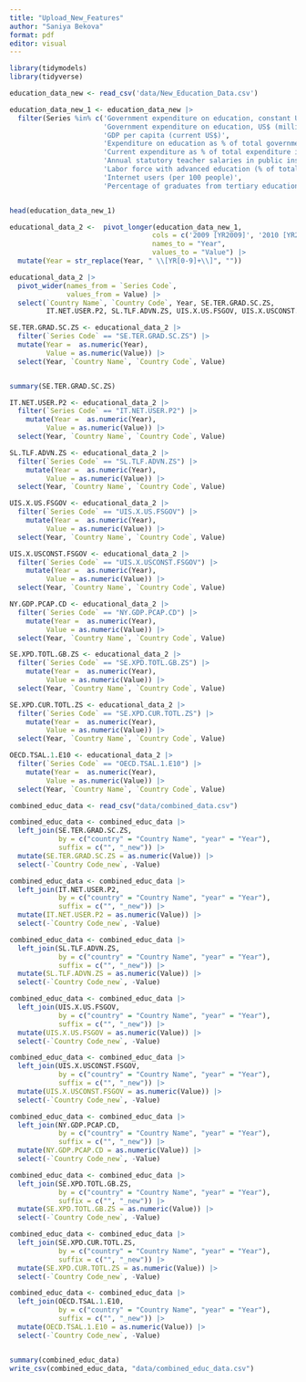 ```yaml
---
title: "Upload_New_Features"
author: "Saniya Bekova"
format: pdf
editor: visual
---
```


```r
library(tidymodels)
library(tidyverse)
```

```r
education_data_new <- read_csv('data/New_Education_Data.csv') 

education_data_new_1 <- education_data_new |>
  filter(Series %in% c('Government expenditure on education, constant US$ (millions)', 
                       'Government expenditure on education, US$ (millions)',
                       'GDP per capita (current US$)',
                       'Expenditure on education as % of total government expenditure (%)',
                       'Current expenditure as % of total expenditure in public institutions (%)',
                       'Annual statutory teacher salaries in public institutions in USD. Primary. 10 years of experience',
                       'Labor force with advanced education (% of total labor force)',
                       'Internet users (per 100 people)',
                       'Percentage of graduates from tertiary education graduating from Natural Sciences, Mathematics and Statistics programmes, both sexes (%)'))


head(education_data_new_1)


```

```r
educational_data_2 <-  pivot_longer(education_data_new_1, 
                                   cols = c('2009 [YR2009]', '2010 [YR2010]', '2011 [YR2011]', '2012 [YR2012]', '2013 [YR2013]', '2014 [YR2014]', '2015 [YR2015]', '2016 [YR2016]', '2017 [YR2017]', '2018 [YR2018]', '2019 [YR2019]'), 
                                   names_to = "Year",                  
                                   values_to = "Value") |>
  mutate(Year = str_replace(Year, " \\[YR[0-9]+\\]", "")) 

educational_data_2 |>
  pivot_wider(names_from = `Series Code`,
              values_from = Value) |>
  select(`Country Name`, `Country Code`, Year, SE.TER.GRAD.SC.ZS,
         IT.NET.USER.P2, SL.TLF.ADVN.ZS, UIS.X.US.FSGOV, UIS.X.USCONST.FSGOV, NY.GDP.PCAP.CD, SE.XPD.TOTL.GB.ZS, SE.XPD.CUR.TOTL.ZS, OECD.TSAL.1.E10 )
```

```r
SE.TER.GRAD.SC.ZS <- educational_data_2 |>
  filter(`Series Code` == "SE.TER.GRAD.SC.ZS") |>
  mutate(Year =  as.numeric(Year),
         Value = as.numeric(Value)) |>
  select(Year, `Country Name`, `Country Code`, Value)


summary(SE.TER.GRAD.SC.ZS)

IT.NET.USER.P2 <- educational_data_2 |>
  filter(`Series Code` == "IT.NET.USER.P2") |>
    mutate(Year =  as.numeric(Year),
         Value = as.numeric(Value)) |>
  select(Year, `Country Name`, `Country Code`, Value)

SL.TLF.ADVN.ZS <- educational_data_2 |>
  filter(`Series Code` == "SL.TLF.ADVN.ZS") |>
    mutate(Year =  as.numeric(Year),
         Value = as.numeric(Value)) |>
  select(Year, `Country Name`, `Country Code`, Value)

UIS.X.US.FSGOV <- educational_data_2 |>
  filter(`Series Code` == "UIS.X.US.FSGOV") |>
    mutate(Year =  as.numeric(Year),
         Value = as.numeric(Value)) |>
  select(Year, `Country Name`, `Country Code`, Value)

UIS.X.USCONST.FSGOV <- educational_data_2 |>
  filter(`Series Code` == "UIS.X.USCONST.FSGOV") |>
    mutate(Year =  as.numeric(Year),
         Value = as.numeric(Value)) |>
  select(Year, `Country Name`, `Country Code`, Value)

NY.GDP.PCAP.CD <- educational_data_2 |>
  filter(`Series Code` == "NY.GDP.PCAP.CD") |>
    mutate(Year =  as.numeric(Year),
         Value = as.numeric(Value)) |>
  select(Year, `Country Name`, `Country Code`, Value)

SE.XPD.TOTL.GB.ZS <- educational_data_2 |>
  filter(`Series Code` == "SE.XPD.TOTL.GB.ZS") |>
    mutate(Year =  as.numeric(Year),
         Value = as.numeric(Value)) |>
  select(Year, `Country Name`, `Country Code`, Value)

SE.XPD.CUR.TOTL.ZS <- educational_data_2 |>
  filter(`Series Code` == "SE.XPD.CUR.TOTL.ZS") |>
    mutate(Year =  as.numeric(Year),
         Value = as.numeric(Value)) |>
  select(Year, `Country Name`, `Country Code`, Value)

OECD.TSAL.1.E10 <- educational_data_2 |>
  filter(`Series Code` == "OECD.TSAL.1.E10") |>
    mutate(Year =  as.numeric(Year),
         Value = as.numeric(Value)) |>
  select(Year, `Country Name`, `Country Code`, Value)

```

```r

combined_educ_data <- read_csv("data/combined_data.csv")

combined_educ_data <- combined_educ_data |>
  left_join(SE.TER.GRAD.SC.ZS, 
            by = c("country" = "Country Name", "year" = "Year"), 
            suffix = c("", "_new")) |>
  mutate(SE.TER.GRAD.SC.ZS = as.numeric(Value)) |>
  select(-`Country Code_new`, -Value)

combined_educ_data <- combined_educ_data |>
  left_join(IT.NET.USER.P2, 
            by = c("country" = "Country Name", "year" = "Year"), 
            suffix = c("", "_new")) |>
  mutate(IT.NET.USER.P2 = as.numeric(Value)) |>
  select(-`Country Code_new`, -Value)

combined_educ_data <- combined_educ_data |>
  left_join(SL.TLF.ADVN.ZS, 
            by = c("country" = "Country Name", "year" = "Year"), 
            suffix = c("", "_new")) |>
  mutate(SL.TLF.ADVN.ZS = as.numeric(Value)) |>
  select(-`Country Code_new`, -Value)

combined_educ_data <- combined_educ_data |>
  left_join(UIS.X.US.FSGOV, 
            by = c("country" = "Country Name", "year" = "Year"), 
            suffix = c("", "_new")) |>
  mutate(UIS.X.US.FSGOV = as.numeric(Value)) |>
  select(-`Country Code_new`, -Value)

combined_educ_data <- combined_educ_data |>
  left_join(UIS.X.USCONST.FSGOV, 
            by = c("country" = "Country Name", "year" = "Year"), 
            suffix = c("", "_new")) |>
  mutate(UIS.X.USCONST.FSGOV = as.numeric(Value)) |>
  select(-`Country Code_new`, -Value)

combined_educ_data <- combined_educ_data |>
  left_join(NY.GDP.PCAP.CD, 
            by = c("country" = "Country Name", "year" = "Year"), 
            suffix = c("", "_new")) |>
  mutate(NY.GDP.PCAP.CD = as.numeric(Value)) |>
  select(-`Country Code_new`, -Value)

combined_educ_data <- combined_educ_data |>
  left_join(SE.XPD.TOTL.GB.ZS, 
            by = c("country" = "Country Name", "year" = "Year"), 
            suffix = c("", "_new")) |>
  mutate(SE.XPD.TOTL.GB.ZS = as.numeric(Value)) |>
  select(-`Country Code_new`, -Value)

combined_educ_data <- combined_educ_data |>
  left_join(SE.XPD.CUR.TOTL.ZS, 
            by = c("country" = "Country Name", "year" = "Year"), 
            suffix = c("", "_new")) |>
  mutate(SE.XPD.CUR.TOTL.ZS = as.numeric(Value)) |>
  select(-`Country Code_new`, -Value)

combined_educ_data <- combined_educ_data |>
  left_join(OECD.TSAL.1.E10, 
            by = c("country" = "Country Name", "year" = "Year"), 
            suffix = c("", "_new")) |>
  mutate(OECD.TSAL.1.E10 = as.numeric(Value)) |>
  select(-`Country Code_new`, -Value)


summary(combined_educ_data)
write_csv(combined_educ_data, "data/combined_educ_data.csv")

```
